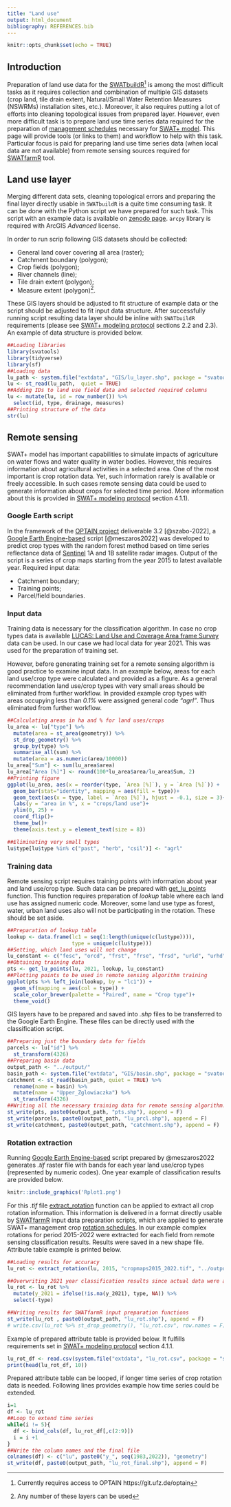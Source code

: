 ```yaml
---
title: "Land use"
output: html_document
bibliography: REFERENCES.bib
---
```


```r
knitr::opts_chunk$set(echo = TRUE)
```

## Introduction

Preparation of land use data for the [SWATbuildR](https://git.ufz.de/optain/wp4-integrated-assessment/swat/bildr_script)^[Currently requires access to OPTAIN https://git.ufz.de/optain] is among the most difficult tasks as it requires collection and combination of multiple GIS datasets (crop land, tile drain extent, Natural/Small Water Retention Measures (NSWRMs) installation sites, etc.). Moreover, it also requires putting a lot of efforts into cleaning topological issues from prepared layer. However, even more difficult task is to prepare land use time series data required for the preparation of [management schedules](https://swatplus.gitbook.io/docs/user/editor/inputs/land-use-management#management-schedules) necessary for [SWAT+ model](https://swat.tamu.edu/software/plus/). This page will provide tools (or links to them) and workflow to help with this task. Particular focus is paid for preparing land use time series data (when local data are not available) from remote sensing sources required for [SWATfarmR](http://chrisschuerz.github.io/SWATfarmR/) tool. 

## Land use layer

Merging different data sets, cleaning topological errors and preparing the final layer directly usable in `SWATbuildR` is a quite time consuming task. It can be done with the Python script we have prepared for such task. This script with an example data is available on [zenodo page](https://doi.org/10.5281/zenodo.7509101). `arcpy` library is required with ArcGIS *Advanced* license. 

In order to run scrip following GIS datasets should be collected:

- General land cover covering all area (raster);
- Catchment boundary (polygon);
- Crop fields (polygon);
- River channels (line);
- Tile drain extent (polygon);
- Measure extent (polygon)^[Any number of these layers can be used].

These GIS layers should be adjusted to fit structure of example data or the script should be adjusted to fit input data structure. After successfully running script resulting data layer should be inline with `SWATbuildR` requirements (please see [SWAT+ modeling protocol](https://doi.org/10.5281/zenodo.7463395) sections 2.2 and 2.3). An example of data structure is provided below.

```r
##Loading libraries
library(svatools)
library(tidyverse)
library(sf)
##Loading data
lu_path <- system.file("extdata", "GIS/lu_layer.shp", package = "svatools")
lu <- st_read(lu_path,  quiet = TRUE)
##Adding IDs to land use field data and selected required columns
lu <- mutate(lu, id = row_number()) %>% 
  select(id, type, drainage, measures)
##Printing structure of the data
str(lu)
```

## Remote sensing 

SWAT+ model has important capabilities to simulate impacts of agriculture on water flows and water quality in water bodies. However, this requires information about agricultural activities in a selected area. One of the most important is crop rotation data. Yet, such information rarely is available or freely accessible. In such cases remote sensing data could be used to generate information about crops for selected time period. More information about this is provided in [SWAT+ modeling protocol](https://doi.org/10.5281/zenodo.7463395) section 4.1.1). 

### Google Earth script

In the framework of the [OPTAIN project](https://www.optain.eu/) deliverable 3.2 [@szabo-2022], a [Google Earth Engine-based](https://code.earthengine.google.com/) script [@meszaros2022] was developed to predict crop types with the random forest method based on time series reflectance data of [Sentinel](https://sentinel.esa.int/web/sentinel/missions/sentinel-1) 1A and 1B satellite radar images. Output of the script is a series of crop maps starting from the year 2015 to latest available year. Required input data:

- Catchment boundary;
- Training points;
- Parcel/field boundaries.

### Input data

Training data is necessary for the classification algorithm. In case no crop types data is  available [LUCAS: Land Use and Coverage Area frame Survey](https://esdac.jrc.ec.europa.eu/projects/lucas) data can be used. In our case we had local data for year 2021. This was used for the preparation of training set. 

However, before generating training set for a remote sensing algorithm is good practice to examine input data. In an example below, areas for each land use/crop type were calculated and provided as a figure. As a general recommendation land use/crop types with very small areas should be eliminated from further workflow. In provided example crop types with areas occupying less than *0.1%* were assigned general code *"agrl"*. Thus eliminated from further workflow. 

```r
##Calculating areas in ha and % for land uses/crops
lu_area <- lu["type"] %>% 
  mutate(area = st_area(geometry)) %>% 
  st_drop_geometry() %>%
  group_by(type) %>%
  summarise_all(sum) %>%
  mutate(area = as.numeric(area/10000)) 
lu_area["Sum"] <- sum(lu_area$area)
lu_area["Area [%]"] <- round(100*lu_area$area/lu_area$Sum, 2)
##Printing figure
ggplot(lu_area, aes(x = reorder(type, `Area [%]`), y = `Area [%]`)) +
  geom_bar(stat="identity", mapping = aes(fill = type))+
  geom_text(aes(x = type, label = `Area [%]`), hjust = -0.1, size = 3)+
  labs(y = "area in %", x = "crops/land use")+
  ylim(0, 25) +
  coord_flip()+
  theme_bw()+
  theme(axis.text.y = element_text(size = 8))

##Eliminating very small types
lu$type[lu$type %in% c("past", "herb", "csil")] <- "agrl"
```
### Training data

Remote sensing script requires training points with information about year and land use/crop type. Such data can be prepared with [get_lu_points](../reference/get_lu_points.html) function. This function requires preparation of *lookup* table where each land use has assigned numeric code. Moreover, some land use type as forest, water, urban land uses also will not be participating in the rotation. These should be set aside. 

```r
##Preparation of lookup table
lookup <- data.frame(lc1 = seq(1:length(unique(c(lu$type)))),
                     type = unique(c(lu$type)))
##Setting, which land uses will not change 
lu_constant <- c("fesc", "orcd", "frst", "frse", "frsd", "urld", "urhd", "wetl", "watr", "agrl")
##Obtaining training data
pts <- get_lu_points(lu, 2021, lookup, lu_constant)
##Plotting points to be used in remote sensing algorithm training 
ggplot(pts %>% left_join(lookup, by = "lc1")) + 
  geom_sf(mapping = aes(col = type)) +
  scale_color_brewer(palette = "Paired", name = "Crop type")+
  theme_void()
```

GIS layers have to be prepared and saved into *.shp* files to be transferred to the Google Earth Engine. These files can be directly used with the classification script.

```r
##Preparing just the boundary data for fields
parcels <- lu["id"] %>% 
  st_transform(4326)
##Preparing basin data 
output_path <- "../output/"
basin_path <- system.file("extdata", "GIS/basin.shp", package = "svatools")
catchment <- st_read(basin_path, quiet = TRUE) %>% 
  rename(name = basin) %>% 
  mutate(name = "Upper_Zglowiaczka") %>% 
  st_transform(4326)
##Writing all the necessary training data for remote sensing algorithm.
st_write(pts, paste0(output_path, "pts.shp"), append = F)
st_write(parcels, paste0(output_path, "lu_prcl.shp"), append = F)
st_write(catchment, paste0(output_path, "catchment.shp"), append = F)
```

### Rotation extraction

Running [Google Earth Engine-based](https://code.earthengine.google.com/) script prepared by @meszaros2022 generates *.tif* raster file with bands for each year land use/crop types (represented by numeric codes). One year example of classification results are provided below. 

```r
knitr::include_graphics('Rplot1.png')
```

For this *.tif* file [extract_rotation](../reference/extract_rotation.html) function can be applied to extract all crop rotation information. This information is delivered in a format directly usable by [SWATfarmR](http://chrisschuerz.github.io/SWATfarmR/) input data preparation scripts, which are applied to generate SWAT+ management crop [rotation schedules](https://swatplus.gitbook.io/docs/user/editor/inputs/land-use-management#management-schedules). In our example complex rotations for period 2015-2022 were extracted for each field from remote sensing classification results. Results were saved in a new shape file. Attribute table example is printed below.

```r
##Loading results for accuracy
lu_rot <- extract_rotation(lu, 2015, "cropmaps2015_2022.tif", "../output/", lookup, lu_constant)

##Overwriting 2021 year classification results since actual data were available.
lu_rot <- lu_rot %>% 
  mutate(y_2021 = ifelse(!is.na(y_2021), type, NA)) %>% 
  select(-type)

##Writing results for SWATfarmR input preparation functions
st_write(lu_rot , paste0(output_path, "lu_rot.shp"), append = F)
# write.csv(lu_rot %>% st_drop_geometry(), "lu_rot.csv", row.names = F)
```

Example of prepared attribute table is provided below. It fulfills requirements set in [SWAT+ modeling protocol](https://doi.org/10.5281/zenodo.7463395) section 4.1.1. 

```r
lu_rot_df <- read.csv(system.file("extdata", "lu_rot.csv", package = "svatools"))
print(head(lu_rot_df, 10))
```

Prepared attribute table can be looped, if longer time series of crop rotation data is needed. Following lines provides example how time series could be extended.

```r
i=1
df <- lu_rot
##Loop to extend time series
while(i != 5){
  df <- bind_cols(df, lu_rot_df[,c(2:9)])
  i = i +1
}
##Write the column names and the final file
colnames(df) <- c("lu", paste0("y_", seq(1983,2022)), "geometry")
st_write(df, paste0(output_path, "lu_rot_final.shp"), append = F)
```
